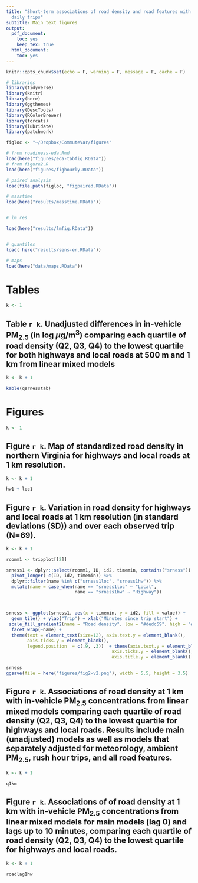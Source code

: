 ```yaml
---
title: "Short-term associations of road density and road features with in-vehicle PM2.5 during
  daily trips"
subtitle: Main text figures
output:
  pdf_document:
    toc: yes
    keep_tex: true
  html_document:
    toc: yes
---
```


```r
knitr::opts_chunk$set(echo = F, warning = F, message = F, cache = F)
```

```r
# libraries
library(tidyverse)
library(knitr)
library(here)
library(ggthemes)
library(DescTools)
library(RColorBrewer)
library(forcats)
library(lubridate)
library(patchwork)

figloc <- "~/Dropbox/CommuteVar/figures"

# from roadiness-eda.Rmd
load(here("figures/eda-tabfig.RData"))
# from figure2.R
load(here("figures/fighourly.RData"))

# paired analysis
load(file.path(figloc, "figpaired.RData"))

# masstime
load(here("results/masstime.RData"))


# lm res

load(here("results/lmfig.RData"))


# quantiles
load( here("results/sens-er.RData"))

# maps
load(here("data/maps.RData"))
```




# Tables

```r
k <- 1

```




## Table `r k`. Unadjusted differences in in-vehicle PM$_{2.5}$ (in log $\mu$g/m$^3$) comparing each quartile of road density (Q2, Q3, Q4) to the lowest quartile for both highways and local roads at 500 m and 1 km from linear mixed models 

```r
k <- k + 1
```

```r
kable(qsrnesstab)

```


# Figures
```r
k <- 1

```


## Figure `r k`. Map of standardized road density in northern Virginia for highways and local roads at 1 km resolution.

```r
k <- k + 1
```


```r
hw1 + loc1

```

## Figure `r k`. Variation in road density for highways and local roads at 1 km resolution (in standard deviations (SD)) and over each observed trip (N=69).  

```r
k <- k + 1
```


```r
rcomm1 <- tripplot[[2]]
```

```r
srness1 <- dplyr::select(rcomm1, ID, id2, timemin, contains("srness")) %>%
  pivot_longer(-c(ID, id2, timemin)) %>%
  dplyr::filter(name %in% c("srness1loc", "srness1hw")) %>%
  mutate(name = case_when(name == "srness1loc" ~ "Local",
                          name == "srness1hw" ~ "Highway")) 



srness <- ggplot(srness1, aes(x = timemin, y = id2, fill = value)) +
  geom_tile() + ylab("Trip") + xlab("Minutes since trip start") +
 scale_fill_gradient2(name = "Road density", low = "#dedc59", high = "#5c3a85", mid = "white") +
  facet_wrap(~name) +
  theme(text = element_text(size=12), axis.text.y = element_blank(),
        axis.ticks.y = element_blank(),
        legend.position  = c(.9, .3))  + theme(axis.text.y = element_blank(),
                                        axis.ticks.y = element_blank(),
                                        axis.title.y = element_blank() )

srness
ggsave(file = here("figures/fig2-v2.png"), width = 5.5, height = 3.5)

```






## Figure `r k`. Associations of road density at 1 km with in-vehicle PM$_{2.5}$ concentrations from linear mixed models comparing each quartile of road density (Q2, Q3, Q4) to the lowest quartile for highways and local roads. Results include main (unadjusted) models as well as models that separately adjusted for meteorology, ambient PM$_{2.5}$, rush hour trips, and all road features.

```r
k <- k + 1

```


```r
q1km
```


## Figure `r k`. Associations of of road density at 1 km with in-vehicle PM$_{2.5}$ concentrations from linear mixed models for main models (lag 0) and lags up to 10 minutes, comparing each quartile of road density (Q2, Q3, Q4) to the lowest quartile for highways and local roads.


```r
k <- k + 1
```


```r
roadlag1hw
```



